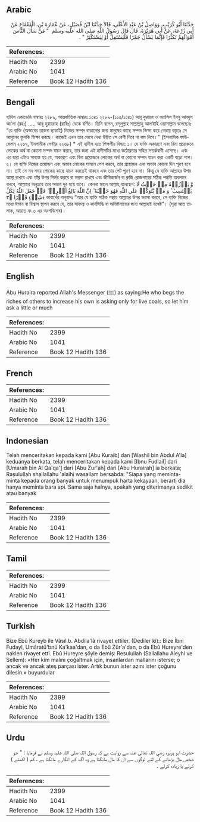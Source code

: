 ## Arabic


<div dir="rtl" lang="ar" style={{fontSize:'larger',backgroundColor:'#f8f9fa',padding:20}}>
حَدَّثَنَا أَبُو كُرَيْبٍ، وَوَاصِلُ بْنُ عَبْدِ الأَعْلَى، قَالاَ حَدَّثَنَا ابْنُ فُضَيْلٍ، عَنْ عُمَارَةَ بْنِ، الْقَعْقَاعِ عَنْ أَبِي زُرْعَةَ، عَنْ أَبِي هُرَيْرَةَ، قَالَ قَالَ رَسُولُ اللَّهِ صلى الله عليه وسلم ‏ "‏ مَنْ سَأَلَ النَّاسَ أَمْوَالَهُمْ تَكَثُّرًا فَإِنَّمَا يَسْأَلُ جَمْرًا فَلْيَسْتَقِلَّ أَوْ لِيَسْتَكْثِرْ ‏"‏ ‏.‏
</div>
<div style={{backgroundColor:'#f8f9fa',padding:20, marginBottom: 10}}><table> <thead> <tr> <th>References:</th> <th></th> </tr> </thead> <tbody><tr><td>Hadith No</td><td>2399</td></tr><tr><td>Arabic No</td><td>1041</td></tr><tr><td>Reference</td><td>Book 12 Hadith 136</td></tr></tbody></table></div>

## Bengali


<div dir="ltr" lang="bn" style={{fontSize:'larger',backgroundColor:'#f8f9fa',padding:20}}>
হাদিস একাডেমি নাম্বারঃ ২২৮৯, আন্তর্জাতিক নাম্বারঃ ১০৪১ ২২৮৯-(১০৫/১০৪১) আবূ কুরায়ব ও ওয়াসিল ইবনু আবদুল আ'লা (রহঃ) ..... আবূ হুরায়রাহ (রাযিঃ) থেকে বর্ণিত। তিনি বলেন, রসূলুল্লাহ সাল্লাল্লাহু আলাইহি ওয়াসাল্লাম বলেছেনঃ “যে ব্যক্তি (অভাবের তাড়না ছাড়াই) নিজের সম্পদ বাড়ানোর জন্য মানুষের কাছে সম্পদ ভিক্ষা করে বেড়ায় বস্তুতঃ সে আগুনের ফুলকি ভিক্ষা করছে। কাজেই এখন তার ভেবে দেখা উচিত সে বেশী নিবে না কম নিবে।" (ইসলামিক ফাউন্ডেশন ২২৬৭, ইসলামীক সেন্টার ২২৬৮) * এই হাদীস হতে শিক্ষণীয় বিষয়: ১। যে ব্যক্তি অকারণে এবং বিনা প্রয়োজনে লোকের অর্থ বা কোনো সম্পদ যাচন করবে, তার জন্য এই হাদীসটির মধ্যে কঠোরতার সহিত সতর্কবাণী এসেছে। এবং এর দ্বারা এটাও সাব্যস্ত হয় যে, অকারণে এবং বিনা প্রয়োজনে লোকের অর্থ বা কোনো সম্পদ যাচন করা একটি বড়ো পাপ। ২। যে ব্যক্তি নিজের প্রয়োজন এবং অভাব লোকের সামনে পেশ করবে, তার প্রয়োজন এবং অভাব কোনো দিন পূরণ হবে না। তাই সে সব সময় লোকের কাছে যাচন করতেই থাকবে এবং তার পেট পূরণ হবে না। কিন্তু যে ব্যক্তি আল্লাহর উপর আস্থা রাখবে এবং তাঁর উপর নির্ভর করবে বা ভরসা রাখবে এবং জীবিকার্জন বা রুজি রোজগারের সঠিক পদ্ধতি অবলম্বন করবে, আল্লাহর অনুগ্রহে তার অভাব দূর হয়ে যাবে। কেননা মহান আল্লাহ্‌ বলেছেন: وَّ یَرۡزُقۡهُ مِنۡ حَیۡثُ لَا یَحۡتَسِبُ ؕ وَ مَنۡ یَّتَوَکَّلۡ عَلَی اللّٰهِ فَهُوَ حَسۡبُهٗ ؕ اِنَّ اللّٰهَ بَالِغُ اَمۡرِهٖ ؕ قَدۡ جَعَلَ اللّٰهُ لِکُلِّ شَیۡءٍ قَدۡرًا ﴿۳﴾ ভাবার্থের অনুবাদঃ “আর যে ব্যক্তি সঠিক পন্থায় আল্লাহর উপর ভরসা করবে, সে ব্যক্তি নিজের মধ্যে ঈমান বা বিশ্বাস স্থাপন করবে যে, তার সাফল্য ও কার্যসিদ্ধি বা অভিষ্টলাভের জন্য আল্লাহই যথেষ্ট”। (সূরা আত তালাক, আয়াত নং ৩ এর অংশবিশেষ)।
</div>
<div style={{backgroundColor:'#f8f9fa',padding:20, marginBottom: 10}}><table> <thead> <tr> <th>References:</th> <th></th> </tr> </thead> <tbody><tr><td>Hadith No</td><td>2399</td></tr><tr><td>Arabic No</td><td>1041</td></tr><tr><td>Reference</td><td>Book 12 Hadith 136</td></tr></tbody></table></div>

## English


<div dir="ltr" lang="en" style={{fontSize:'larger',backgroundColor:'#f8f9fa',padding:20}}>
Abu Huraira reported Allah's Messenger (ﷺ) as saying:He who begs the riches of others to increase his own is asking only for live coals, so let him ask a little or much
</div>
<div style={{backgroundColor:'#f8f9fa',padding:20, marginBottom: 10}}><table> <thead> <tr> <th>References:</th> <th></th> </tr> </thead> <tbody><tr><td>Hadith No</td><td>2399</td></tr><tr><td>Arabic No</td><td>1041</td></tr><tr><td>Reference</td><td>Book 12 Hadith 136</td></tr></tbody></table></div>

## French


<div dir="ltr" lang="fr" style={{fontSize:'larger',backgroundColor:'#f8f9fa',padding:20}}>

</div>
<div style={{backgroundColor:'#f8f9fa',padding:20, marginBottom: 10}}><table> <thead> <tr> <th>References:</th> <th></th> </tr> </thead> <tbody><tr><td>Hadith No</td><td>2399</td></tr><tr><td>Arabic No</td><td>1041</td></tr><tr><td>Reference</td><td>Book 12 Hadith 136</td></tr></tbody></table></div>

## Indonesian


<div dir="ltr" lang="id" style={{fontSize:'larger',backgroundColor:'#f8f9fa',padding:20}}>
Telah menceritakan kepada kami [Abu Kuraib] dan [Washil bin Abdul A'la] keduanya berkata, telah menceritakan kepada kami [Ibnu Fudlail] dari [Umarah bin Al Qa'qa'] dari [Abu Zur'ah] dari [Abu Hurairah] ia berkata; Rasulullah shallallahu 'alaihi wasallam bersabda: "Siapa yang meminta-minta kepada orang banyak untuk menumpuk harta kekayaan, berarti dia hanya meminta bara api. Sama saja halnya, apakah yang diterimanya sedikit atau banyak
</div>
<div style={{backgroundColor:'#f8f9fa',padding:20, marginBottom: 10}}><table> <thead> <tr> <th>References:</th> <th></th> </tr> </thead> <tbody><tr><td>Hadith No</td><td>2399</td></tr><tr><td>Arabic No</td><td>1041</td></tr><tr><td>Reference</td><td>Book 12 Hadith 136</td></tr></tbody></table></div>

## Tamil


<div dir="ltr" lang="ta" style={{fontSize:'larger',backgroundColor:'#f8f9fa',padding:20}}>

</div>
<div style={{backgroundColor:'#f8f9fa',padding:20, marginBottom: 10}}><table> <thead> <tr> <th>References:</th> <th></th> </tr> </thead> <tbody><tr><td>Hadith No</td><td>2399</td></tr><tr><td>Arabic No</td><td>1041</td></tr><tr><td>Reference</td><td>Book 12 Hadith 136</td></tr></tbody></table></div>

## Turkish


<div dir="ltr" lang="tr" style={{fontSize:'larger',backgroundColor:'#f8f9fa',padding:20}}>
Bize Ebû Kureyb ile Vâsıl b. Abdila'lâ rivayet ettiler. (Dediler ki):: Bize İbni Fudayl, Umâratü'bnü Ka'kaa'dan, o da Ebû Zür'a'dan, o da Ebû Hureyre'den naklen rivayet etti. Ebû Hureyre şöyle demiş: Resulullah (Sallallahu Aleyhi ve Sellem): «Her kim malını çoğaltmak için, insanlardan mallarını isterse; o ancak ve ancak ateş parçası ister. Artık bunun ister azını ister çoğunu dilesin.» buyurdular
</div>
<div style={{backgroundColor:'#f8f9fa',padding:20, marginBottom: 10}}><table> <thead> <tr> <th>References:</th> <th></th> </tr> </thead> <tbody><tr><td>Hadith No</td><td>2399</td></tr><tr><td>Arabic No</td><td>1041</td></tr><tr><td>Reference</td><td>Book 12 Hadith 136</td></tr></tbody></table></div>

## Urdu


<div dir="rtl" lang="ur" style={{fontSize:'larger',backgroundColor:'#f8f9fa',padding:20}}>
حضرت ابو ہریرہ رضی اللہ تعالیٰ عنہ سے روایت ہے کہ رسول اللہ صلی اللہ علیہ وسلم نے فرمایا : " جو شخص مال بڑھانے کے لئے لوگوں سے ان کا مال مانگتا ہے وہ آگ کے انگارے مانگتا ہے ، کم ( اکھٹے ) کرلے یا زیادہ کرلے ۔
</div>
<div style={{backgroundColor:'#f8f9fa',padding:20, marginBottom: 10}}><table> <thead> <tr> <th>References:</th> <th></th> </tr> </thead> <tbody><tr><td>Hadith No</td><td>2399</td></tr><tr><td>Arabic No</td><td>1041</td></tr><tr><td>Reference</td><td>Book 12 Hadith 136</td></tr></tbody></table></div>